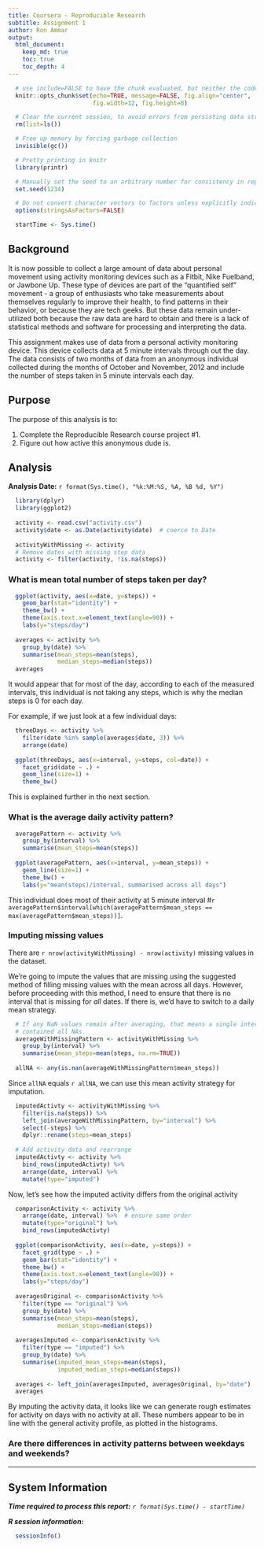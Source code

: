 ---
title: Coursera - Reproducible Research
subtitle: Assignment 1
author: Ron Ammar
output: 
  html_document:
    keep_md: true
    toc: true
    toc_depth: 4
---

```{r global_options, include=FALSE}
  # use include=FALSE to have the chunk evaluated, but neither the code nor its output displayed.
  knitr::opts_chunk$set(echo=TRUE, message=FALSE, fig.align="center",
                        fig.width=12, fig.height=8)
```

```{r}
  # Clear the current session, to avoid errors from persisting data structures
  rm(list=ls())

  # Free up memory by forcing garbage collection
  invisible(gc())

  # Pretty printing in knitr
  library(printr)

  # Manually set the seed to an arbitrary number for consistency in reports
  set.seed(1234)

  # Do not convert character vectors to factors unless explicitly indicated
  options(stringsAsFactors=FALSE)

  startTime <- Sys.time()
```

## Background

It is now possible to collect a large amount of data about personal movement using activity monitoring devices such as a Fitbit, Nike Fuelband, or Jawbone Up. These type of devices are part of the "quantified self" movement - a group of enthusiasts who take measurements about themselves regularly to improve their health, to find patterns in their behavior, or because they are tech geeks. But these data remain under-utilized both because the raw data are hard to obtain and there is a lack of statistical methods and software for processing and interpreting the data.

This assignment makes use of data from a personal activity monitoring device. This device collects data at 5 minute intervals through out the day. The data consists of two months of data from an anonymous individual collected during the months of October and November, 2012 and include the number of steps taken in 5 minute intervals each day.

## Purpose

The purpose of this analysis is to:

1. Complete the Reproducible Research course project #1.
2. Figure out how active this anonymous dude is.

## Analysis

**Analysis Date:** `r format(Sys.time(), "%k:%M:%S, %A, %B %d, %Y")` 

```{r}
  library(dplyr)
  library(ggplot2)
  
  activity <- read.csv("activity.csv")
  activity$date <- as.Date(activity$date)  # coerce to Date
  
  activityWithMissing <- activity
  # Remove dates with missing step data
  activity <- filter(activity, !is.na(steps))
```

### What is mean total number of steps taken per day?

```{r}
  ggplot(activity, aes(x=date, y=steps)) +
    geom_bar(stat="identity") + 
    theme_bw() + 
    theme(axis.text.x=element_text(angle=90)) +
    labs(y="steps/day")
  
  averages <- activity %>%
    group_by(date) %>%
    summarise(mean_steps=mean(steps),
              median_steps=median(steps))
  averages
```

It would appear that for most of the day, according to each of the measured intervals, this individual is not taking any steps, which is why the median steps is 0 for each day.

For example, if we just look at a few individual days:

```{r}
  threeDays <- activity %>%
    filter(date %in% sample(averages$date, 3)) %>%
    arrange(date)
  
  ggplot(threeDays, aes(x=interval, y=steps, col=date)) +
    facet_grid(date ~ .) +
    geom_line(size=1) +
    theme_bw()
```

This is explained further in the next section.

### What is the average daily activity pattern?

```{r}
  averagePattern <- activity %>%
    group_by(interval) %>%
    summarise(mean_steps=mean(steps))
  
  ggplot(averagePattern, aes(x=interval, y=mean_steps)) +
    geom_line(size=1) +
    theme_bw() +
    labs(y="mean(steps)/interval, summarised across all days")
```

This individual does most of their activity at 5 minute interval #`r averagePattern$interval[which(averagePattern$mean_steps == max(averagePattern$mean_steps))]`.

### Imputing missing values

There are `r nrow(activityWithMissing) - nrow(activity)` missing values in the dataset.

We're going to impute the values that are missing using the suggested method of filling missing values with the mean across all days. However, before proceeding with this method, I need to ensure that there is no interval that is missing for *all* dates. If there is, we'd have to switch to a daily mean strategy.

```{r}
  # If any NaN values remain after averaging, that means a single interval
  # contained all NAs.
  averageWithMissingPattern <- activityWithMissing %>%
    group_by(interval) %>%
    summarise(mean_steps=mean(steps, na.rm=TRUE))
  
  allNA <- any(is.nan(averageWithMissingPattern$mean_steps))
```

Since `allNA` equals ``r allNA``, we can use this mean activity strategy for imputation.

```{r}
  imputedActivty <- activityWithMissing %>%
    filter(is.na(steps)) %>%
    left_join(averageWithMissingPattern, by="interval") %>%
    select(-steps) %>%
    dplyr::rename(steps=mean_steps)
  
  # Add activity data and rearrange
  imputedActivty <- activity %>%
    bind_rows(imputedActivty) %>%
    arrange(date, interval) %>%
    mutate(type="imputed")
```

Now, let's see how the imputed activity differs from the original activity

```{r}
  comparisonActivity <- activity %>%
    arrange(date, interval) %>%  # ensure same order
    mutate(type="original") %>%
    bind_rows(imputedActivty)
  
  ggplot(comparisonActivity, aes(x=date, y=steps)) +
    facet_grid(type ~ .) +
    geom_bar(stat="identity") + 
    theme_bw() + 
    theme(axis.text.x=element_text(angle=90)) +
    labs(y="steps/day")
  
  averagesOriginal <- comparisonActivity %>%
    filter(type == "original") %>%
    group_by(date) %>%
    summarise(mean_steps=mean(steps),
              median_steps=median(steps))
  
  averagesImputed <- comparisonActivity %>%
    filter(type == "imputed") %>%
    group_by(date) %>%
    summarise(imputed_mean_steps=mean(steps),
              imputed_median_steps=median(steps))
  
  averages <- left_join(averagesImputed, averagesOriginal, by="date")
  averages
```

By imputing the activity data, it looks like we can generate rough estimates for activity on days with no activity at all. These numbers appear to be in line with the general activity profile, as plotted in the histograms.

### Are there differences in activity patterns between weekdays and weekends?




------

## System Information

***Time required to process this report:*** *`r format(Sys.time() - startTime)`*

***R session information:***

```{r, echo_session_info}
  sessionInfo()
```